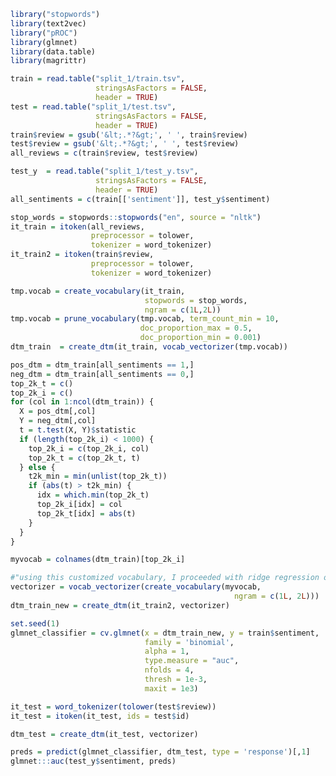 ```r
library("stopwords")
library(text2vec)
library("pROC")
library(glmnet)
library(data.table)
library(magrittr)
```

```r
train = read.table("split_1/train.tsv",
                   stringsAsFactors = FALSE,
                   header = TRUE)
test = read.table("split_1/test.tsv",
                   stringsAsFactors = FALSE,
                   header = TRUE)
train$review = gsub('&lt;.*?&gt;', ' ', train$review)
test$review = gsub('&lt;.*?&gt;', ' ', test$review)
all_reviews = c(train$review, test$review)

test_y  = read.table("split_1/test_y.tsv",
                   stringsAsFactors = FALSE,
                   header = TRUE)
all_sentiments = c(train[['sentiment']], test_y$sentiment)
```


```r
stop_words = stopwords::stopwords("en", source = "nltk")
it_train = itoken(all_reviews,
                  preprocessor = tolower,
                  tokenizer = word_tokenizer)
it_train2 = itoken(train$review,
                  preprocessor = tolower,
                  tokenizer = word_tokenizer)

tmp.vocab = create_vocabulary(it_train, 
                              stopwords = stop_words, 
                              ngram = c(1L,2L))
tmp.vocab = prune_vocabulary(tmp.vocab, term_count_min = 10,
                             doc_proportion_max = 0.5,
                             doc_proportion_min = 0.001)
dtm_train  = create_dtm(it_train, vocab_vectorizer(tmp.vocab))
```

```r
pos_dtm = dtm_train[all_sentiments == 1,]
neg_dtm = dtm_train[all_sentiments == 0,]
top_2k_t = c()
top_2k_i = c()
for (col in 1:ncol(dtm_train)) {
  X = pos_dtm[,col]
  Y = neg_dtm[,col]
  t = t.test(X, Y)$statistic
  if (length(top_2k_i) < 1000) {
    top_2k_i = c(top_2k_i, col)
    top_2k_t = c(top_2k_t, t)
  } else {
    t2k_min = min(unlist(top_2k_t))
    if (abs(t) > t2k_min) {
      idx = which.min(top_2k_t)
      top_2k_i[idx] = col
      top_2k_t[idx] = abs(t)
    }
  }
}
```

```r
myvocab = colnames(dtm_train)[top_2k_i]
```

```r
#"using this customized vocabulary, I proceeded with ridge regression on the five data splits. For each split, the initial part of my code resembled the following"
vectorizer = vocab_vectorizer(create_vocabulary(myvocab, 
                                                  ngram = c(1L, 2L)))
dtm_train_new = create_dtm(it_train2, vectorizer)
```

```r
set.seed(1)
glmnet_classifier = cv.glmnet(x = dtm_train_new, y = train$sentiment,
                              family = 'binomial',
                              alpha = 1,
                              type.measure = "auc",
                              nfolds = 4,
                              thresh = 1e-3,
                              maxit = 1e3)
```


```r
it_test = word_tokenizer(tolower(test$review))
it_test = itoken(it_test, ids = test$id)

dtm_test = create_dtm(it_test, vectorizer)

preds = predict(glmnet_classifier, dtm_test, type = 'response')[,1]
glmnet:::auc(test_y$sentiment, preds)
```